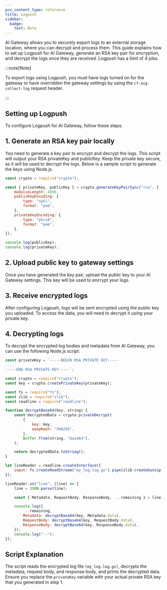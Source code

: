 ```yaml
---
pcx_content_type: reference
title: Logpush
sidebar:
  badge:
    text: Beta
---
```



AI Gateway allows you to securely export logs to an external storage location, where you can decrypt and process them. This guide explains how to set up Logpush for AI Gateway, generate an RSA key pair for encryption, and decrypt the logs once they are received.
Logpush has a limit of 4 jobs.

<Render file="limits-increase" product="ai-gateway" />

:::note[Note]

To export logs using Logpush, you must have logs turned on for the gateway or have overridden the gateway settings by using the `cf-aig-collect-log` request header. 

:::

## Setting up Logpush

To configure Logpush for AI Gateway, follow these steps:

## 1. Generate an RSA key pair locally

You need to generate a key pair to encrypt and decrypt the logs. This script will output your RSA privateKey and publicKey. Keep the private key secure, as it will be used to decrypt the logs. Below is a sample script to generate the keys using Node.js.

```js title="JavaScript"
const crypto = require("crypto");

const { privateKey, publicKey } = crypto.generateKeyPairSync("rsa", {
	modulusLength: 4096,
	publicKeyEncoding: {
		type: "spki",
		format: "pem",
	},
	privateKeyEncoding: {
		type: "pkcs8",
		format: "pem",
	},
});

console.log(publicKey);
console.log(privateKey);
```

## 2. Upload public key to gateway settings

Once you have generated the key pair, upload the public key to your AI Gateway settings. This key will be used to encrypt your logs.

## 3. Receive encrypted logs

After configuring Logpush, logs will be sent encrypted using the public key you uploaded. To access the data, you will need to decrypt it using your private key.

## 4. Decrypting logs

To decrypt the encrypted log bodies and metadata from AI Gateway, you can use the following Node.js script:

```js title="JavaScript"
const privateKey = `-----BEGIN RSA PRIVATE KEY-----
....
-----END RSA PRIVATE KEY-----`;

const crypto = require("crypto");
const key = crypto.createPrivateKey(privateKey);

const fs = require("fs");
const zlib = require("zlib");
const readline = require("readline");

function decryptBase64(key, string) {
	const decryptedData = crypto.privateDecrypt(
		{
			key: key,
			oaepHash: "SHA256",
		},
		Buffer.from(string, "base64"),
	);

	return decryptedData.toString();
}

let lineReader = readline.createInterface({
	input: fs.createReadStream("my_log.log.gz").pipe(zlib.createGunzip()),
});

lineReader.on("line", (line) => {
	line = JSON.parse(line);

	const { Metadata, RequestBody, ResponseBody, ...remaining } = line;

	console.log({
		...remaining,
		Metadata: decryptBase64(key, Metadata.data),
		RequestBody: decryptBase64(key, RequestBody.data),
		ResponseBody: decryptBase64(key, ResponseBody.data),
	});
	console.log("--");
});
```

## Script Explanation

The script reads the encrypted log file `(my_log.log.gz)`, decrypts the metadata, request body, and response body, and prints the decrypted data.
Ensure you replace the `privateKey` variable with your actual private RSA key that you generated in step 1.
